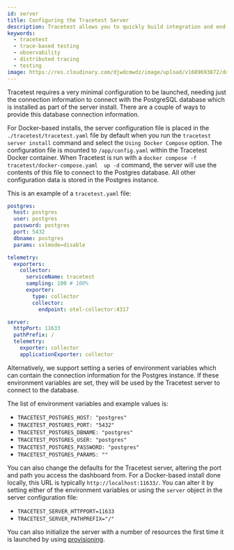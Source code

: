 ```yaml
---
id: server
title: Configuring the Tracetest Server
description: Tracetest allows you to quickly build integration and end-to-end tests, powered by your OpenTelemetry traces. Learn how to get started with creating tests once you open Tracetest.
keywords:
  - tracetest
  - trace-based testing
  - observability
  - distributed tracing
  - testing
image: https://res.cloudinary.com/djwdcmwdz/image/upload/v1689693872/docs/Blog_Thumbnail_28_ugy2yy.png
---
```


Tracetest requires a very minimal configuration to be launched, needing just the connection information to connect with the PostgreSQL database which is installed as part of the server install. There are a couple of ways to provide this database connection information.

For Docker-based installs, the server configuration file is placed in the `./tracetest/tracetest.yaml` file by default when you run the `tracetest server install` command and select the `Using Docker Compose` option. The configuration file is mounted to `/app/config.yaml` within the Tracetest Docker container. When Tracetest is run with a `docker compose -f tracetest/docker-compose.yaml  up -d` command, the server will use the contents of this file to connect to the Postgres database. All other configuration data is stored in the Postgres instance.

This is an example of a `tracetest.yaml` file:

```yaml
postgres:
  host: postgres
  user: postgres
  password: postgres
  port: 5432
  dbname: postgres
  params: sslmode=disable

telemetry:
  exporters:
    collector:
      serviceName: tracetest
      sampling: 100 # 100%
      exporter:
        type: collector
        collector:
          endpoint: otel-collector:4317

server:
  httpPort: 11633
  pathPrefix: /
  telemetry:
    exporter: collector
    applicationExporter: collector
```

Alternatively, we support setting a series of environment variables which can contain the connection information for the Postgres instance. If these environment variables are set, they will be used by the Tracetest server to connect to the database.

The list of environment variables and example values is:

- `TRACETEST_POSTGRES_HOST: "postgres"`
- `TRACETEST_POSTGRES_PORT: "5432"`
- `TRACETEST_POSTGRES_DBNAME: "postgres"`
- `TRACETEST_POSTGRES_USER: "postgres"`
- `TRACETEST_POSTGRES_PASSWORD: "postgres"`
- `TRACETEST_POSTGRES_PARAMS: ""`

You can also change the defaults for the Tracetest server, altering the port and path you access the dashboard from. For a Docker-based install done locally, this URL is typically `http://localhost:11633/`. You can alter it by setting either of the environment variables or using the `server` object in the server configuration file:

- `TRACETEST_SERVER_HTTPPORT=11633`
- `TRACETEST_SERVER_PATHPREFIX="/"`

You can also initialize the server with a number of resources the first time it is launched by using [provisioning](./provisioning).
